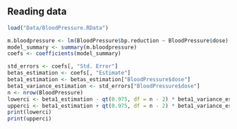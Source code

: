 ## Reading data
```r
load("Data/BloodPressure.RData")
```

```r
m.bloodpressure <- lm(BloodPressure$bp.reduction ~ BloodPressure$dose)
model_summary <- summary(m.bloodpressure)
coefs <- coefficients(model_summary)

std_errors <- coefs[, "Std. Error"]
betas_estimation <- coefs[, "Estimate"]
beta1_estimation <- betas_estimation["BloodPressure$dose"]
beta1_variance_estimation <- std_errors["BloodPressure$dose"]
n <- nrow(BloodPressure)
lowerci <- beta1_estimation - qt(0.975, df = n - 2) * beta1_variance_estimation
upperci <- beta1_estimation + qt(0.975, df = n - 2) * beta1_variance_estimation
print(lowerci)
print(upperci)
```